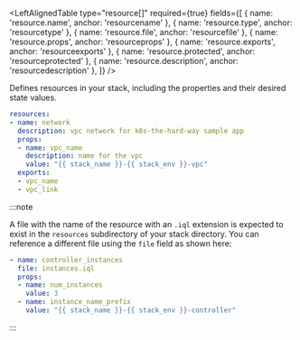 
<LeftAlignedTable 
  type="resource[]" 
  required={true} 
  fields={[
    { name: 'resource.name', anchor: 'resourcename' },
    { name: 'resource.type', anchor: 'resourcetype' },
    { name: 'resource.file', anchor: 'resourcefile' },
    { name: 'resource.props', anchor: 'resourceprops' },
    { name: 'resource.exports', anchor: 'resourceexports' },
    { name: 'resource.protected', anchor: 'resourceprotected' },
    { name: 'resource.description', anchor: 'resourcedescription' },
  ]} 
/>

Defines resources in your stack, including the properties and their desired state values.

<File name='stackql_manifest.yml'>

```yaml
resources:
- name: network
  description: vpc network for k8s-the-hard-way sample app
  props:
  - name: vpc_name
    description: name for the vpc
    value: "{{ stack_name }}-{{ stack_env }}-vpc"
  exports:
  - vpc_name    
  - vpc_link
```

</File>

:::note

A file with the name of the resource with an `.iql` extension is expected to exist in the `resources` subdirectory of your stack directory.  You can reference a different file using the `file` field as shown here:

<File name='stackql_manifest.yml'>

```yaml
- name: controller_instances
  file: instances.iql
  props:
  - name: num_instances
    value: 3
  - name: instance_name_prefix
    value: "{{ stack_name }}-{{ stack_env }}-controller"
```

</File>

:::